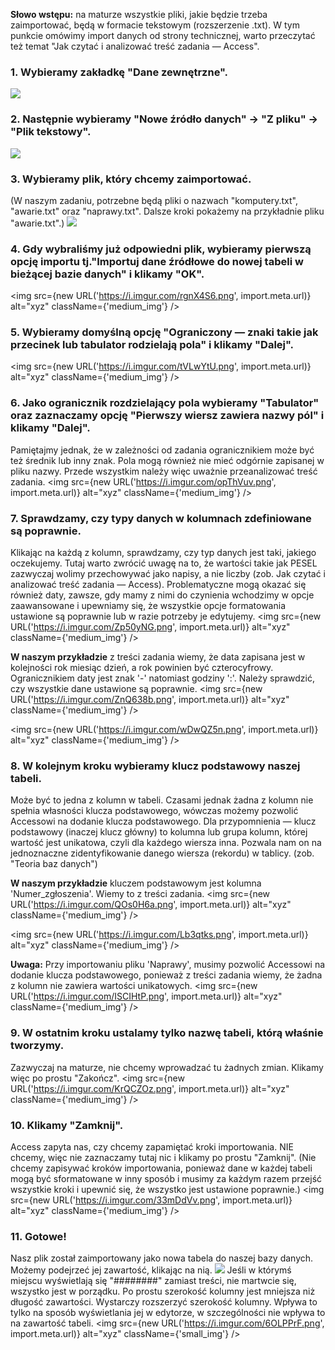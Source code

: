 **Słowo wstępu:** na maturze wszystkie pliki, jakie będzie trzeba zaimportować, będą w formacie tekstowym (rozszerzenie .txt).
W tym punkcie omówimy import danych od strony technicznej, warto przeczytać też temat "Jak czytać i analizować treść zadania — Access".

### 1. Wybieramy zakładkę "Dane zewnętrzne".
![](https://i.imgur.com/NYdFPM0.png)

### 2. Następnie wybieramy "Nowe źródło danych" -> "Z pliku" -> "Plik tekstowy".
![](https://i.imgur.com/WFxNCQz.png)

### 3. Wybieramy plik, który chcemy zaimportować.
(W naszym zadaniu, potrzebne będą pliki o nazwach "komputery.txt", "awarie.txt" oraz "naprawy.txt".
Dalsze kroki pokażemy na przykładnie pliku "awarie.txt".)
![](https://i.imgur.com/yrJ5iI1.png)

### 4. Gdy wybraliśmy już odpowiedni plik, wybieramy pierwszą opcję importu tj."Importuj dane źródłowe do nowej tabeli w bieżącej bazie danych" i klikamy "OK".
<img src={new URL('https://i.imgur.com/rgnX4S6.png', import.meta.url)} alt="xyz" className={'medium_img'} />

### 5. Wybieramy domyślną opcję "Ograniczony — znaki takie jak przecinek lub tabulator rodzielają pola" i klikamy "Dalej".
<img src={new URL('https://i.imgur.com/tVLwYtU.png', import.meta.url)} alt="xyz" className={'medium_img'} />

### 6. Jako ogranicznik rozdzielający pola wybieramy "Tabulator" oraz zaznaczamy opcję "Pierwszy wiersz zawiera nazwy pól" i klikamy "Dalej".
Pamiętajmy jednak, że w zależności od zadania ogranicznikiem może być też średnik lub inny znak. Pola mogą również nie mieć odgórnie zapisanej w pliku nazwy. Przede wszystkim należy więc uważnie przeanalizować treść zadania.
<img src={new URL('https://i.imgur.com/opThVuv.png', import.meta.url)} alt="xyz" className={'medium_img'} />

### 7. Sprawdzamy, czy typy danych w kolumnach zdefiniowane są poprawnie.
Klikając na każdą z kolumn, sprawdzamy, czy typ danych jest taki, jakiego oczekujemy. Tutaj warto zwrócić uwagę na to, że wartości takie jak PESEL zazwyczaj wolimy przechowywać jako napisy, a nie liczby (zob. Jak czytać i analizować treść zadania — Access).
Problematyczne mogą okazać się również daty, zawsze, gdy mamy z nimi do czynienia wchodzimy w opcje zaawansowane i upewniamy się, że wszystkie opcje formatowania ustawione są poprawnie lub w razie potrzeby je edytujemy.
<img src={new URL('https://i.imgur.com/Zp50yNG.png', import.meta.url)} alt="xyz" className={'medium_img'} />

**W naszym przykładzie** z treści zadania wiemy, że data zapisana jest w kolejności rok miesiąc dzień, a rok powinien być czterocyfrowy. Ogranicznikiem daty jest znak '-' natomiast godziny ':'. Należy sprawdzić, czy wszystkie dane ustawione są poprawnie.
<img src={new URL('https://i.imgur.com/ZnQ638b.png', import.meta.url)} alt="xyz" className={'medium_img'} />

<img src={new URL('https://i.imgur.com/wDwQZ5n.png', import.meta.url)} alt="xyz" className={'medium_img'} />

### 8. W kolejnym kroku wybieramy klucz podstawowy naszej tabeli.
Może być to jedna z kolumn w tabeli. Czasami jednak żadna z kolumn nie spełnia własności klucza podstawowego, wówczas możemy pozwolić Accessowi na dodanie klucza podstawowego.
Dla przypomnienia — klucz podstawowy (inaczej klucz główny) to kolumna lub grupa kolumn, której wartość jest unikatowa, czyli dla każdego wiersza inna. Pozwala nam on na jednoznaczne zidentyfikowanie danego wiersza (rekordu) w tablicy. (zob. "Teoria baz danych")

**W naszym przykładzie** kluczem podstawowym jest kolumna 'Numer_zgłoszenia'. Wiemy to z treści zadania.
<img src={new URL('https://i.imgur.com/QOs0H6a.png', import.meta.url)} alt="xyz" className={'medium_img'} />

<img src={new URL('https://i.imgur.com/Lb3qtks.png', import.meta.url)} alt="xyz" className={'medium_img'} />

**Uwaga:** Przy importowaniu pliku 'Naprawy', musimy pozwolić Accessowi na dodanie klucza podstawowego, ponieważ z treści zadania wiemy, że żadna z kolumn nie zawiera wartości unikatowych.
<img src={new URL('https://i.imgur.com/ISCIHtP.png', import.meta.url)} alt="xyz" className={'medium_img'} />

### 9. W ostatnim kroku ustalamy tylko nazwę tabeli, którą właśnie tworzymy.
Zazwyczaj na maturze, nie chcemy wprowadzać tu żadnych zmian. Klikamy więc po prostu "Zakończ".
<img src={new URL('https://i.imgur.com/KrQCZOz.png', import.meta.url)} alt="xyz" className={'medium_img'} />

### 10. Klikamy "Zamknij".
Access zapyta nas, czy chcemy zapamiętać kroki importowania. NIE chcemy, więc nie zaznaczamy tutaj nic i klikamy po prostu "Zamknij".
(Nie chcemy zapisywać kroków importowania, ponieważ dane w każdej tabeli mogą być sformatowane w inny sposób i musimy za każdym razem przejść wszystkie kroki i upewnić się, że wszystko jest ustawione poprawnie.)
<img src={new URL('https://i.imgur.com/33mDdVv.png', import.meta.url)} alt="xyz" className={'medium_img'} />

### 11. Gotowe!
Nasz plik został zaimportowany jako nowa tabela do naszej bazy danych. Możemy podejrzeć jej zawartość, klikając na nią.
![](https://i.imgur.com/s2UyBDO.png)
Jeśli w którymś miejscu wyświetlają się "########" zamiast treści, nie martwcie się, wszystko jest w porządku. Po prostu szerokość kolumny jest mniejsza niż długość zawartości. Wystarczy rozszerzyć szerokość kolumny. Wpływa to tylko na sposób wyświetlania jej w edytorze, w szczególności nie wpływa to na zawartość tabeli.
<img src={new URL('https://i.imgur.com/6OLPPrF.png', import.meta.url)} alt="xyz" className={'small_img'} />

